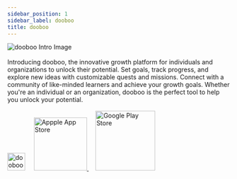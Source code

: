 ```yaml
---
sidebar_position: 1
sidebar_label: dooboo
title: dooboo
---
```



<img src={doobooIntro} alt="dooboo Intro Image" />
<br />
<br />
Introducing dooboo, the innovative growth platform for individuals and organizations to unlock their potential. Set goals, track progress, and explore new ideas with customizable quests and missions. Connect with a community of like-minded learners and achieve your growth goals. Whether you're an individual or an organization, dooboo is the perfect tool to help you unlock your potential.
<br />
<br />
<div>
    <img src={doobooLogoImg} width="40px" alt="dooboo Logo Image" />
    &nbsp;&nbsp;&nbsp;
    <a href="https://apps.apple.com/us/app/wecount-space/id1639880015">
        <img src={storeApple} width="120px"alt="Appple App Store" />
    </a>
    &nbsp;&nbsp;&nbsp;
    <a href="https://play.google.com/store/apps/details?id=io.dooboo">
        <img src={storeGoogle} width="135px" alt="Google Play Store" />
    </a>
</div>